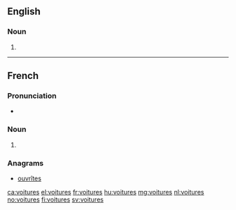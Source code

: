 ==English==

===Noun===
{{head|en|noun plural form}}

# {{plural of|voiture|lang=en}}

----

==French==

===Pronunciation===
* {{IPA|/vwa.tyʁ/|lang=fr}}

===Noun===
{{head|fr|noun plural form|g=f}}

# {{plural of|voiture|lang=fr}}

===Anagrams===
* [[ouvrîtes#French|ouvrîtes]]

[[ca:voitures]]
[[el:voitures]]
[[fr:voitures]]
[[hu:voitures]]
[[mg:voitures]]
[[nl:voitures]]
[[no:voitures]]
[[fi:voitures]]
[[sv:voitures]]